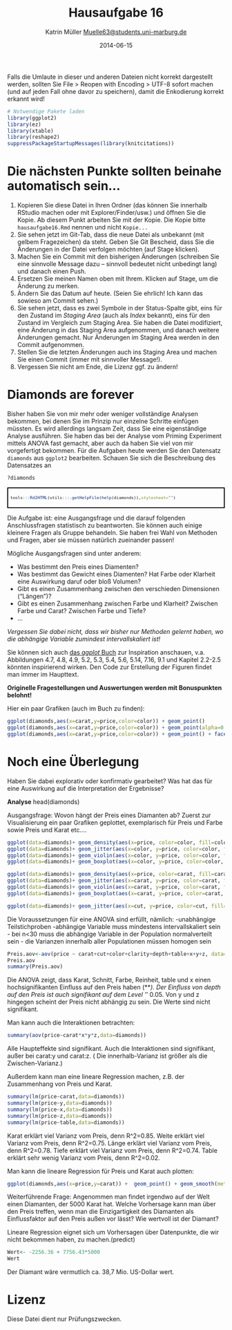 % Hausaufgabe 16
% Katrin Müller <Muelle63@students.uni-marburg.de>
% 2014-06-15

Falls die Umlaute in dieser und anderen Dateien nicht korrekt dargestellt werden, sollten Sie File > Reopen with Encoding > UTF-8 sofort machen (und auf jeden Fall ohne davor zu speichern), damit die Enkodierung korrekt erkannt wird! 

```r
# Notwendige Pakete laden
library(ggplot2)
library(ez)
library(xtable)
library(reshape2)
suppressPackageStartupMessages(library(knitcitations))
```

# Die nächsten Punkte sollten beinahe automatisch sein...
1. Kopieren Sie diese Datei in Ihren Ordner (das können Sie innerhalb RStudio machen oder mit Explorer/Finder/usw.) und öffnen Sie die Kopie. Ab diesem Punkt arbeiten Sie mit der Kopie. Die Kopie bitte `hausaufgabe16.Rmd` nennen und nicht `Kopie...`
2. Sie sehen jetzt im Git-Tab, dass die neue Datei als unbekannt (mit gelbem Fragezeichen) da steht. Geben Sie Git Bescheid, dass Sie die Änderungen in der Datei verfolgen möchten (auf Stage klicken).
3. Machen Sie ein Commit mit den bisherigen Änderungen (schreiben Sie eine sinnvolle Message dazu -- sinnvoll bedeutet nicht unbedingt lang) und danach einen Push.
4. Ersetzen Sie meinen Namen oben mit Ihrem. Klicken auf Stage, um die Änderung zu merken.
5. Ändern Sie das Datum auf heute. (Seien Sie ehrlich! Ich kann das sowieso am Commit sehen.)
6. Sie sehen jetzt, dass es zwei Symbole in der Status-Spalte gibt, eins für den Zustand im *Staging Area* (auch als *Index* bekannt), eins für den Zustand im Vergleich zum Staging Area. Sie haben die Datei modifiziert, eine Änderung in das Staging Area aufgenommen, und danach weitere Änderungen gemacht. Nur Änderungen im Staging Area werden in den Commit aufgenommen.
7. Stellen Sie die letzten Änderungen auch ins Staging Area und machen Sie einen Commit (immer mit sinnvoller Message!).
8. Vergessen Sie nicht am Ende, die Lizenz ggf. zu ändern!

# Diamonds are forever 
Bisher haben Sie von mir mehr oder weniger vollständige Analysen bekommen, bei denen Sie im Prinzip nur einzelne Schritte einfügen müssten. Es wird allerdings langsam Zeit, dass Sie eine eigenständige Analyse ausführen. Sie haben das bei der Analyse vom Priming Experiment mittels ANOVA fast gemacht, aber auch da haben Sie viel von mir vorgefertigt bekommen. Für die Aufgaben heute werden Sie den Datensatz `diamonds` aus `ggplot2` bearbeiten. Schauen Sie sich die Beschreibung des Datensatzes an

```r
?diamonds
```
<div style="border: 2px solid black; padding: 5px; font-size: 80%;">
```r
tools:::Rd2HTML(utils:::.getHelpFile(help(diamonds)),stylesheet="")
```
</div>

Die Aufgabe ist: eine Ausgangsfrage und die darauf folgenden Anschlussfragen statistisch zu beantworten. Sie können auch einige kleinere Fragen als Gruppe behandeln. Sie haben frei Wahl von Methoden und Fragen, aber sie müssen natürlich zueinander passen!

Mögliche Ausgangsfragen sind unter anderem:

* Was bestimmt den Preis eines Diamenten?
* Was bestimmt das Gewicht eines Diamenten? Hat Farbe oder Klarheit eine Auswirkung daruf oder bloß Volumen?
* Gibt es einen Zusammenhang zwischen den verschieden Dimensionen ("Längen")? 
* Gibt es einen Zusammenhang zwischen Farbe und Klarheit? Zwischen Farbe und Carat? Zwischen Farbe und Tiefe?
* ...

*Vergessen Sie dabei nicht, dass wir bisher nur Methoden gelernt haben, wo die abhängige Variable zumindest intervallskaliert ist!*

Sie können sich auch [das *ggplot* Buch](http://dx.doi.org/10.1007/978-0-387-98141-3) zur Inspiration anschauen, v.a. Abbildungen 4.7, 4.8, 4.9, 5.2, 5.3, 5.4, 5.6, 5.14, 7.16, 9.1  und Kapitel 2.2-2.5 könnten inspirierend wirken. Den Code zur Erstellung der Figuren findet man immer im Haupttext.

**Originelle Fragestellungen und Auswertungen werden mit Bonuspunkten belohnt!** 

Hier ein paar Grafiken (auch im Buch zu finden):
```r
ggplot(diamonds,aes(x=carat,y=price,color=color)) + geom_point()
ggplot(diamonds,aes(x=carat,y=price,color=color)) + geom_point(alpha=0.3)
ggplot(diamonds,aes(x=carat,y=price,color=color)) + geom_point() + facet_wrap(~color)
```

# Noch eine Überlegung
Haben Sie dabei explorativ oder konfirmativ gearbeitet? Was hat das für eine Auswirkung auf die Interpretation der Ergebnisse?

**Analyse**
head(diamonds)

Ausgangsfrage: Wovon hängt der Preis eines Diamanten ab?
Zuerst zur Visualisierung ein paar Grafiken geplottet, exemplarisch für 
Preis und Farbe sowie Preis und Karat etc....
```r
ggplot(data=diamonds)+ geom_density(aes(x=price, color=color, fill=color),alpha=0.3)
ggplot(data=diamonds)+ geom_jitter(aes(x=color, y=price, color=color, fill=color),alpha=0.3)
ggplot(data=diamonds)+ geom_violin(aes(x=color, y=price, color=color, fill=color),alpha=0.3)
ggplot(data=diamonds)+ geom_boxplot(aes(x=color, y=price, color=color, fill=color),alpha=0.3)

ggplot(data=diamonds)+ geom_density(aes(x=price, color=carat, fill=carat),alpha=0.3)
ggplot(data=diamonds)+ geom_jitter(aes(x=carat, y=price, color=carat, fill=carat),alpha=0.3)
ggplot(data=diamonds)+ geom_violin(aes(x=carat, y=price, color=carat, fill=carat),alpha=0.3)
ggplot(data=diamonds)+ geom_boxplot(aes(x=carat, y=price, color=carat, fill=carat),alpha=0.3)

ggplot(data=diamonds)+ geom_jitter(aes(x=cut, y=price, color=cut, fill=cut),alpha=0.3)
```

Die Voraussetzungen für eine ANOVA sind erfüllt, nämlich:
-unabhängige Teilstichproben
-abhängige Variable muss mindestens intervallskaliert sein
- bei n<30 muss die abhängige Variable in der Population normalverteilt sein
- die Varianzen innerhalb aller Populationen müssen homogen sein

```r
Preis.aov<-aov(price ~ carat+cut+color+clarity+depth+table+x+y+z, data=diamonds)
Preis.aov
summary(Preis.aov)
```

Die ANOVA zeigt, dass Karat, Schnitt, Farbe, Reinheit, table und x einen hochsignifikanten Einfluss auf den Preis haben (***). Der Einfluss von depth auf den Preis ist auch signifikant auf dem Level ‘*’ 0.05. Von y und z hingegen scheint der Preis nicht abhängig zu sein. Die Werte sind nicht signifikant.

Man kann auch die Interaktionen betrachten:
```r
summary(aov(price~carat*x*y*z,data=diamonds))
```

Alle Haupteffekte sind signifikant. Auch die Interaktionen sind signifikant, außer bei carat:y und carat:z. ( Die innerhalb-Varianz ist größer als die Zwischen-Varianz.)

Außerdem kann man eine lineare Regression machen, z.B. der Zusammenhang von Preis und Karat.

```r
summary(lm(price~carat,data=diamonds))
summary(lm(price~y,data=diamonds))
summary(lm(price~x,data=diamonds))
summary(lm(price~z,data=diamonds))
summary(lm(price~table,data=diamonds))
```

Karat erklärt viel Varianz vom Preis, denn R^2=0.85.
Weite erklärt viel Varianz vom Preis, denn R^2=0.75.
Länge erklärt viel Varianz vom Preis, denn R^2=0.78.
Tiefe erklärt viel Varianz vom Preis, denn R^2=0.74.
Table erklärt sehr wenig Varianz vom Preis, denn R^2=0.02.

Man kann die lineare Regression für Preis und Karat auch plotten:
```r
ggplot(diamonds,aes(x=price,y=carat)) +  geom_point() + geom_smooth(method="lm")
```

Weiterführende Frage: Angenommen man findet irgendwo auf der Welt einen Diamanten, der 5000 Karat hat. Welche Vorhersage kann man über den Preis treffen, wenn man die Einzigartigkeit des Diamanten als Einflussfaktor auf den Preis außen vor lässt? Wie wertvoll ist der Diamant?

Lineare Regression eignet sich um Vorhersagen über Datenpunkte, die wir nicht bekommen haben, zu machen.(predict)

```r
Wert<- -2256.36 + 7756.43*5000
Wert
```

Der Diamant wäre vermutlich ca. 38,7 Mio. US-Dollar wert.

# Lizenz
Diese Datei dient nur Prüfungszwecken.

